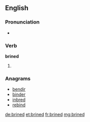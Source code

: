 ==English==

===Pronunciation===
* {{rhymes|aɪnd}}

===Verb===
'''brined'''

# {{past of|brine}}

===Anagrams===
* [[bendir#English|bendir]]
* [[binder#English|binder]]
* [[inbred#English|inbred]]
* [[rebind#English|rebind]]

[[de:brined]]
[[et:brined]]
[[fr:brined]]
[[mg:brined]]